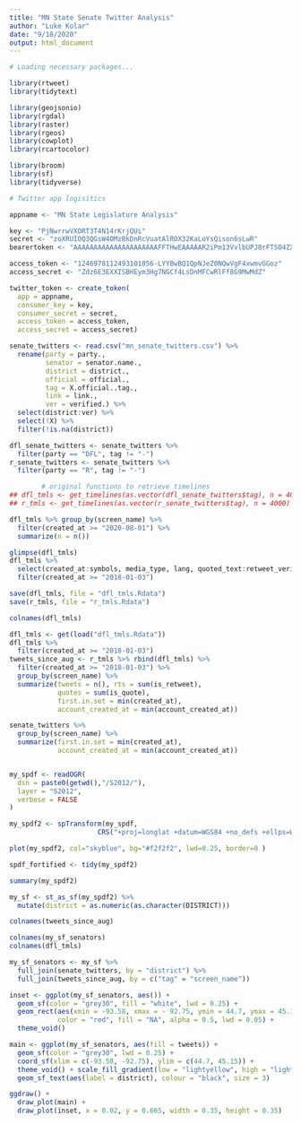 ```yaml
---
title: "MN State Senate Twitter Analysis"
author: "Luke Kolar"
date: "9/18/2020"
output: html_document
---
```


```r
# Loading necessary packages...

library(rtweet)
library(tidytext)

library(geojsonio)
library(rgdal)
library(raster)
library(rgeos)
library(cowplot)
library(rcartocolor)

library(broom)
library(sf)
library(tidyverse)

```

```r
# Twitter app logisitics

appname <- "MN State Legislature Analysis"

key <- "PjNwrrwVXORT3T4N14rKrjQUi"
secret <- "zoXRUIOQ3QGsW4OMzBkDnRcVuatAlROX32KaLoYsQison6sLwR"
bearertoken <- "AAAAAAAAAAAAAAAAAAAAAFFTHwEAAAAAR2iPm13VvlbUPJ8rFTSO4ZXPN8g%3Dw0GU1WOIaXrQrYYYmgdgKkIJygBfyegPPLMr14Hk2xSXsBzEod"

access_token <- "1246978112493101056-LYYBwBQ1QpNJeZ0NQwVgF4xwmvGGoz"
access_secret <- "Zdz6E3EXXISBHEym3Hg7NGCf4LsDnMFCwRlFf8G9MwMdZ"

twitter_token <- create_token(
  app = appname,
  consumer_key = key,
  consumer_secret = secret,
  access_token = access_token,
  access_secret = access_secret)

```

```r

senate_twitters <- read.csv("mn_senate_twitters.csv") %>% 
  rename(party = party.,
         senator = senator.name.,
         district = district.,
         official = official.,
         tag = X.official..tag.,
         link = link., 
         ver = verified.) %>% 
  select(district:ver) %>% 
  select(!X) %>% 
  filter(!is.na(district))

dfl_senate_twitters <- senate_twitters %>% 
  filter(party == "DFL", tag != "-")
r_senate_twitters <- senate_twitters %>% 
  filter(party == "R", tag != "-")

        # original functions to retrieve timelines
## dfl_tmls <- get_timelines(as.vector(dfl_senate_twitters$tag), n = 4000)
## r_tmls <- get_timelines(as.vector(r_senate_twitters$tag), n = 4000)

dfl_tmls %>% group_by(screen_name) %>% 
  filter(created_at >= "2020-08-01") %>% 
  summarize(n = n())

glimpse(dfl_tmls)
dfl_tmls %>% 
  select(created_at:symbols, media_type, lang, quoted_text:retweet_verified, )
  filter(created_at >= "2018-01-03")

save(dfl_tmls, file = "dfl_tmls.Rdata")
save(r_tmls, file = "r_tmls.Rdata")

colnames(dfl_tmls)

dfl_tmls <- get(load("dfl_tmls.Rdata"))
dfl_tmls %>% 
  filter(created_at >= "2018-01-03")
tweets_since_aug <- r_tmls %>% rbind(dfl_tmls) %>% 
  filter(created_at >= "2018-01-03") %>% 
  group_by(screen_name) %>% 
  summarize(tweets = n(), rts = sum(is_retweet),
            quotes = sum(is_quote),
            first.in.set = min(created_at),
            account_created_at = min(account_created_at))

senate_twitters %>% 
  group_by(screen_name) %>% 
  summarize(first.in.set = min(created_at),
            account_created_at = min(account_created_at))



```


```r
my_spdf <- readOGR( 
  dsn = paste0(getwd(),"/S2012/"), 
  layer = "S2012",
  verbose = FALSE
)

my_spdf2 <- spTransform(my_spdf,
                      CRS("+proj=longlat +datum=WGS84 +no_defs +ellps=WGS84 +towgs84=0,0,0"))

plot(my_spdf2, col="skyblue", bg="#f2f2f2", lwd=0.25, border=0 )

spdf_fortified <- tidy(my_spdf2)

summary(my_spdf2)

my_sf <- st_as_sf(my_spdf2) %>% 
  mutate(district = as.numeric(as.character(DISTRICT)))

colnames(tweets_since_aug)

colnames(my_sf_senators)
colnames(dfl_tmls)

my_sf_senators <- my_sf %>% 
  full_join(senate_twitters, by = "district") %>% 
  full_join(tweets_since_aug, by = c("tag" = "screen_name"))
```


```r

inset <- ggplot(my_sf_senators, aes()) + 
  geom_sf(color = "grey30", fill = "white", lwd = 0.25) + 
  geom_rect(aes(xmin = -93.58, xmax = - 92.75, ymin = 44.7, ymax = 45.15), 
            color = "red", fill = "NA", alpha = 0.5, lwd = 0.05) + 
  theme_void()

main <- ggplot(my_sf_senators, aes(fill = tweets)) + 
  geom_sf(color = "grey30", lwd = 0.25) +
  coord_sf(xlim = c(-93.58, -92.75), ylim = c(44.7, 45.15)) + 
  theme_void() + scale_fill_gradient(low = "lightyellow", high = "lightskyblue") +
  geom_sf_text(aes(label = district), colour = "black", size = 3)

ggdraw() +
  draw_plot(main) +
  draw_plot(inset, x = 0.02, y = 0.665, width = 0.35, height = 0.35)

```





















